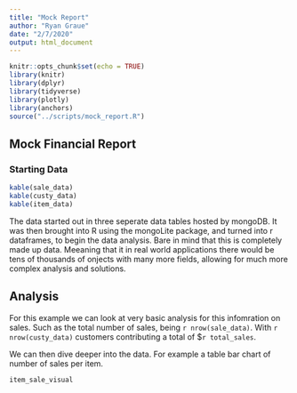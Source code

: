 ```yaml
---
title: "Mock Report"
author: "Ryan Graue"
date: "2/7/2020"
output: html_document
---
```


```r
knitr::opts_chunk$set(echo = TRUE)
library(knitr)
library(dplyr)
library(tidyverse)
library(plotly)
library(anchors)
source("../scripts/mock_report.R")
```

## Mock Financial Report

### Starting Data
```r
kable(sale_data)
kable(custy_data)
kable(item_data)
```

The data started out in three seperate data tables hosted by mongoDB. It was then brought into R using the mongoLite package, and turned into r dataframes, to begin the data analysis. Bare in mind that this is completely made up data. Meeaning that it in real world applications there would be tens of thousands of onjects with many more fields, allowing for much more complex analysis and solutions.

## Analysis

For this example we can look at very basic analysis for this infomration on sales. Such as the total number of sales, being `r nrow(sale_data)`. With `r nrow(custy_data)` customers contributing a total of $`r total_sales `.

We can then dive deeper into the data. For example a table bar chart of number of sales per item.

```r
item_sale_visual
```

